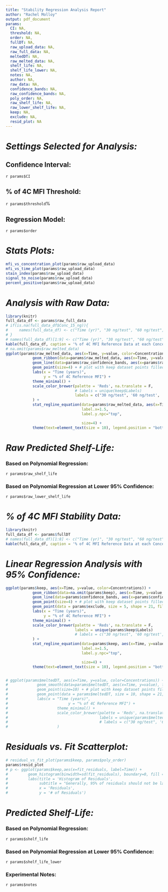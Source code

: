```yaml
---
title: "Stability Regression Analysis Report"
author: "Rachel Molloy"
output: pdf_document
params:
  CI: NA,
  threshold: NA,
  order: NA,
  fullDT: NA,
  raw_upload_data: NA,
  raw_full_data: NA,
  meltedDT: NA,
  raw_melted_data: NA,
  shelf_life: NA,
  shelf_life_lower: NA,
  notes: NA,
  author: NA,
  raw_data: NA,
  confidence_bands: NA,
  raw_confidence_bands: NA,
  poly_order: NA,
  raw_shelf_life: NA,
  raw_lower_shelf_life: NA,
  keep: NA,
  exclude: NA,
  resid_plot: NA
---
```

<!-- # ```{r, message = TRUE, echo = TRUE} -->
<!-- # # Load data into global environment -->
<!-- # df_fd <- read.csv("f_df.Rdata") -->
<!-- # kable(df_fd, caption="Testing...") -->
<!-- # ``` -->

# _**Settings Selected for Analysis:**_

## Confidence Interval:
`r params$CI`

## % of 4C MFI Threshold:
`r params$threshold`%

## Regression Model:
`r params$order`

# _**Stats Plots:**_
```r
mfi_vs_concentration_plot(params$raw_upload_data)
mfi_vs_time_plot(params$raw_upload_data)
stain_index(params$raw_upload_data)
signal_to_noise(params$raw_upload_data)
percent_positive(params$raw_upload_data)

```

# _**Analysis with Raw Data:**_
```r
library(knitr)
full_data_df <- params$raw_full_data
# if(is.na(full_data_df$Conc_15_ng)){
#     names(full_data_df) <- c("Time (yr)", "30 ng/test", "60 ng/test", "125 ng/test", "250 ng/test", "500 ng/test", "1000 ng/test", "2000 ng/test")
# }
# names(full_data_df)[1:9] <- c("Time (yr)", "30 ng/test", "60 ng/test", "125 ng/test", "250 ng/test", "500 ng/test", "1000 ng/test", "2000 ng/test")
kable(full_data_df, caption = '% of 4C MFI Reference Data at each Concentration')
# na.omit(params$raw_melted_data)
ggplot(params$raw_melted_data, aes(x=Time, y=value, color=Concentrations)) +
            geom_ribbon(data=params$raw_melted_data, aes(x=Time, y=value, ymin=params$raw_confidence_bands[[2]], ymax=params$raw_confidence_bands[[4]]), formula = y ~ poly(x,params$poly_order, raw=TRUE), method="lm", col = "red", level=as.numeric(params$CI), alpha=0.2) +
            geom_line(data=params$raw_confidence_bands, aes(x=params$raw_confidence_bands[[1]], y=params$raw_confidence_bands[[3]]), formula = y ~ poly(x,params$poly_order, raw=TRUE), method="lm", col = "red") +
            geom_point(size=4) + # plot with keep dataset points filled in only
            labs(x = "Time (years)",
                 y = "% of 4C Reference MFI") +
            theme_minimal() +
            scale_color_brewer(palette = 'Reds', na.translate = F,
                               # labels = unique(keep$Labels)
                               labels = c("30 ng/test", '60 ng/test', '125 ng/test', '250 ng/test', '500 ng/test', '1000 ng/test', '2000 ng/test')
            ) +
            stat_regline_equation(data=params$raw_melted_data, aes(x=Time, y=value,label=paste(..eq.label.., ..rr.label..,..adj.rr.label.., sep = "~~~~~~")), formula = y ~ poly(x,params$poly_order,raw=TRUE), method="lm", col="red",
                                  label.x=1.5,
                                  label.y.npc="top",

                                  size=4) +
            theme(text=element_text(size = 10), legend.position = "bottom")

```

# _***Raw Predicted Shelf-Life:***_

### Based on Polynomial Regression:
`r params$raw_shelf_life`

### Based on Polynomial Regression at Lower 95% Confidence:
`r params$raw_lower_shelf_life`



# _**% of 4C MFI Stability Data:**_

```r
library(knitr)
full_data_df <- params$fullDT
# names(full_data_df)[1:8] <- c("Time (yr)", "30 ng/test", "60 ng/test", "125 ng/test", "250 ng/test", "500 ng/test", "1000 ng/test", "2000 ng/test")
kable(full_data_df, caption = '% of 4C MFI Reference Data at each Concentration')
```

# _**Linear Regression Analysis with 95% Confidence:**_
```r

ggplot(params$keep, aes(x=Time, y=value, color=Concentrations)) +
            geom_ribbon(data=na.omit(params$keep), aes(x=Time, y=value, ymin=params$confidence_bands[[2]], ymax=params$confidence_bands[[4]]), formula = y ~ poly(x,params$poly_order, raw=TRUE), method="lm", col = "red", level=as.numeric(params$CI), alpha=0.2) +
            geom_line(data=params$confidence_bands, aes(x=params$confidence_bands[[1]], y=params$confidence_bands[[3]]), formula = y ~ poly(x,params$poly_order, raw=TRUE), method="lm", col = "red") +
            geom_point(size=4) + # plot with keep dataset points filled in only
            geom_point(data = params$exclude, size = 5, shape = 21, fill = NA, color = 'black') +
            labs(x = "Time (years)",
                 y = "% of 4C Reference MFI") +
            theme_minimal() +
            scale_color_brewer(palette = 'Reds', na.translate = F,
                               labels = unique(params$keep$Labels)
                               # labels = c("30 ng/test", '60 ng/test', '125 ng/test', '250 ng/test', '500 ng/test', '1000 ng/test', '2000 ng/test')
            ) +
            stat_regline_equation(data=params$keep, aes(x=Time, y=value,label=paste(..eq.label.., ..rr.label..,..adj.rr.label.., sep = "~~~~~~")), formula = y ~ poly(x,params$poly_order,raw=TRUE), method="lm", col="red",
                                  label.x=1.5,
                                  label.y.npc="top",

                                  size=4) +
            theme(text=element_text(size = 10), legend.position = "bottom")


# ggplot(params$meltedDT, aes(x=Time, y=value, color=Concentrations)) +
#             geom_smooth(data=params$meltedDT, aes(x=Time, y=value), formula = y ~ x, method="lm", col = "red", level=as.numeric(params$CI)) +
#             geom_point(size=10) + # plot with keep dataset points filled in only
#             geom_point(data = params$meltedDT, size = 10, shape = 21, fill = NA, color = 'black') +
#             labs(x = "Time (years)",
#                           y = "% of 4C Reference MFI") +
#                      theme_minimal() +
#                      scale_color_brewer(palette = 'Reds', na.translate = F,
#                                         labels = unique(params$meltedDT$Labels)
#                                         # labels = c("30 ng/test", '60 ng/test', '125 ng/test', '250 ng/test', '500 ng/test', '1000 ng/test', '2000 ng/test')
#                      )
```

# _**Residuals vs. Fit Scatterplot:**_
```r

# residual_vs_fit_plot(params$keep, params$poly_order)
params$resid_plot
# p <- ggplot(params$keep,aes(x=fit_residuals, label=Time)) + 
#         geom_histogram(binwidth=sd(fit_residuals), boundary=0, fill = '#eb6864') +
#         labs(title = 'Histogram of Residuals',
#              subtitle = "Generally, 95% of residuals should not be larger than 2x the standard deviation of the residuals.",
#              x = 'Residuals', 
#              y = '# of Residuals')

```

# _**Predicted Shelf-Life:**_

### Based on Polynomial Regression:
`r params$shelf_life`

### Based on Polynomial Regression at Lower 95% Confidence:
`r params$shelf_life_lower`

### Experimental Notes:
`r params$notes`
